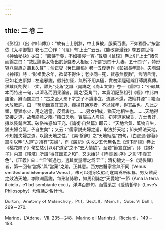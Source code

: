 ```yaml
---
---
---
```

title: 二 卷 二
---




《彭祖》（出《神仙傳》）：“故有上士别牀，中士異被，服藥百裹，不如獨卧。”按當依《太平御覽》卷七二〇作：“《經》有‘上士’”云云。《能改齋漫録》卷五謂世傳《神仙秘訣》亦曰： “服藥千朝，不如獨寢一宵。”戴埴《鼠璞》卷上引“上士”諸句而論之曰：“故世論素女術出於彭籛者大相反；所謂‘喪四十九妻、五十四子’，特形容八百歲之壽且久耳”；俞正燮《癸巳類稿》卷一五復專作《彭祖長年論》。夫陶潛《神釋》詩：“彭祖愛永年，欲留不得住；老少同一死，賢愚無復數”，言明且清，已如老吏斷獄；左道邪説，假託加誣，無所不用其極，實勿須硜硜辯訂師説真傳。然戴氏割裂上下文，難免“芟角”之譏（晁説之《嵩山文集》卷一《儒言》：“不顧其本而特出一句，以濟私而困衆論者，謂之‘芟角’”）。本篇明記彭祖引《經》中此四語後，辭而闢之曰：“古之至人恐下才之子不識事宜，流遯不還，故絶其源”；繼而大放厥詞，曰：“苟能節宣其宜適、抑揚其通塞者，不以減年，得其益也。凡此之類，譬猶水火，用之過當，反爲害也。……男女相成，猶天地相生也。……天地得交接之道，故無終竟之限。”藉口天地，實屬古人套語，初非道家秘旨，方士售奸，攘以裝鋪席耳。破俗袪惑如王充，《論衡·自然篇》即云： “天地合氣，萬物自生，猶夫婦合氣，子自生矣”；又云：“儒家説夫婦之道，取法於天地；知夫婦法天地，不知推夫婦之道，以論天地之性。”《易·繫辭》之“天地絪緼”四句，《白虎通·嫁娶》篇引以明“人道”之須有“夫婦”，而《廣記》失收之五代無名氏《燈下閒談》卷上《桃花障子》條左慈引以明“道家”之不“去大情欲”。至若“節宣宜適”，即《抱朴子》内篇《釋滯》所謂“得其節宣之和”，又未始非《詩·關雎·序》之言“不淫其色”，《正義》曰：“‘淫’者過也，過其度量謂之爲‘淫’”；清初穢史一名《覺後禪》者，第一回有“當飯”與“當藥”之喻，正其意。西方古醫家言無不同（Venus omitted and intemperate Venus）。未可以道家久假而遂謂爲所私有。男女歡愛之效法天地，亦歐洲舊説，每形諸詠歌，如馬利諾之“天愛地”一節（Ama la terra il cielo，e’l bel sembiante ecc.），洋洋百餘句，而雪萊之《愛情哲學》（Love’s Philosophy）尤傳誦之名什也。

Burton，Anatomy of Melancholy，Pt I，Sect. II，Mem. II，Subs. VI Bell I，269－270.

Marino，L’Adone，VII. 235－248，Marino e i Marinisti，Ricciardi，149－153.